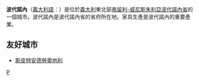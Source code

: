 {{Infobox Italian comune
| img_coa           = Pordenone-Stemma.png
| official_name     = 波代諾內<br />Comune di Pordenone
| latd  = 45 |latm  = 58 |lats  =  |latNS  = N
| longd = 12 |longm = 39 |longs =   |longEW = E 
| name              = 波代諾內
| region            = [[弗留利-威尼斯朱利亞|弗留利-威尼斯朱利亞]] 
| province          = [[波代諾內省|波代諾內省]] 
| elevation_m       = 24
| area_total_km2    = 38
| population_as_of  = 2010年
| population_total  = 51,723
| population_density_km2 = 1,343
| timezone          = [[欧洲中部时间|CET]]、[[UTC|UTC]]+1 
| coordinates       = {{coord|45|58|N|12|39|E}}
| telephone         = 0434
| postalcode        = 33170
| gentilic          = 
| website           = [http://www.comune.pordenone.it/] |
}}
'''波代諾內'''（[[義大利語|義大利語]]：'''{{lang|it| Pordenone }}'''）是位於[[義大利|義大利]]東北部[[弗留利-威尼斯朱利亞|弗留利-威尼斯朱利亞]][[波代諾內省|波代諾內省]]的一個城市。波代諾內是波代諾內省的省府所在地。家具生產是波代諾內的重要產業。

== 友好城市 ==
* {{flagicon|Austria}} [[斯皮特安德勞|斯皮特安德勞]][[奧地利|奧地利]]

{{波代諾內省市鎮}}

{{Authority control}}
{{DEFAULTSORT:Pordenone }}
[[Category:波代诺内省市镇|P]]